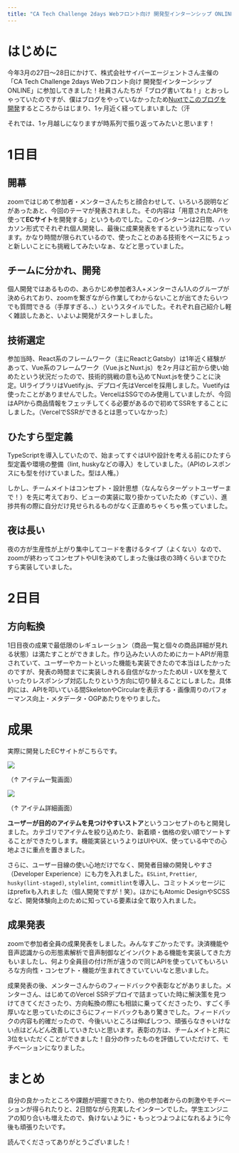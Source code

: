 ```yaml
---
title: "CA Tech Challenge 2days Webフロント向け 開発型インターンシップ ONLINEを振り返る"
---
```


# はじめに

今年3月の27日～28日にかけて、株式会社サイバーエージェントさん主催の「CA Tech Challenge 2days Webフロント向け 開発型インターンシップ ONLINE」に参加してきました！社員さんたちが「ブログ書いてね！」とおっしゃっていたのですが、僕はブログをやっていなかったため[Nuxtでこのブログを開発](https://k-hori.com/blog/posts/csuho40r7wt)するところからはじまり、1ヶ月近く経ってしまいました（汗

それでは、1ヶ月越しになりますが時系列で振り返ってみたいと思います！

# 1日目

## 開幕

zoomではじめて参加者・メンターさんたちと顔合わせして、いろいろ説明などがあったあと、今回のテーマが発表されました。その内容は「用意されたAPIを使って**ECサイト**を開発する」というものでした。このインターンは2日間、ハッカソン形式でそれぞれ個人開発し、最後に成果発表をするという流れになっています。かなり時間が限られているので、使ったことのある技術をベースにちょっと新しいことにも挑戦してみたいなぁ、などと思っていました。

## チームに分かれ、開発

個人開発ではあるものの、あらかじめ参加者3人+メンターさん1人のグループが決められており、zoomを繋ぎながら作業してわからないことが出てきたらいつでも質問できる（手厚すぎる、、）というスタイルでした。それぞれ自己紹介し軽く雑談したあと、いよいよ開発がスタートしました。

## 技術選定

参加当時、React系のフレームワーク（主にReactとGatsby）は1年近く経験があって、Vue系のフレームワーク（Vue.jsとNuxt.js）を2ヶ月ほど前から使い始めたという状況だったので、技術的挑戦の意も込めてNuxt.jsを使うことに決定。UIライブラリはVuetify.js、デプロイ先はVercelを採用しました。Vuetifyは使ったことがありませんでした。VercelはSSGでのみ使用していましたが、今回はAPIから商品情報をフェッチしてくる必要があるので初めてSSRをすることにしました。（VercelでSSRができるとは思っていなかった）

## ひたすら型定義

TypeScriptを導入していたので、始まってすぐはUIや設計を考える前にひたすら型定義や環境の整備（lint, huskyなどの導入）をしていました。（APIのレスポンスにも型を付けていました。型は人権。）

しかし、チームメイトはコンセプト・設計思想（なんならターゲットユーザーまで！）を先に考えており、ビューの実装に取り掛かっていたため（すごい）、進捗共有の際に自分だけ見せられるものがなく正直めちゃくちゃ焦っていました。

## 夜は長い

夜の方が生産性が上がり集中してコードを書けるタイプ（よくない）なので、zoomが終わってコンセプトやUIを決めてしまった後は夜の3時くらいまでひたすら実装していました。

# 2日目

## 方向転換

1日目夜の成果で最低限のレギュレーション（商品一覧と個々の商品詳細が見れる状態）は満たすことができました。作り込みたい人のためにカートAPIが用意されていて、ユーザーやカートといった機能も実装できたので本当はしたかったのですが、発表の時間までに実装しきれる自信がなかったためUI・UXを整えていったりレスポンシブ対応したりという方向に切り替えることにしました。具体的には、APIを叩いている間SkeletonやCircularを表示する・画像周りのパフォーマンス向上・メタデータ・OGPあたりをやりました。

# 成果

実際に開発したECサイトがこちらです。

![](https://images.microcms-assets.io/assets/da85014d1c1e441f9602d537a0361842/522e545416df47b19568886e96aa5431/2021-03-28%20(11).png)

（↑ アイテム一覧画面）

![](https://images.microcms-assets.io/assets/da85014d1c1e441f9602d537a0361842/0ee76e0251844f61be3d48003c383acd/2021-03-28%20(12).png)

（↑ アイテム詳細画面）

  

**ユーザーが目的のアイテムを見つけやすいストア**というコンセプトのもと開発しました。カテゴリでアイテムを絞り込めたり、新着順・価格の安い順でソートすることができたりします。機能実装というよりはUIやUX、使っている中での心地よさに重点を置きました。

さらに、ユーザー目線の使い心地だけでなく、開発者目線の開発しやすさ（Developer Experience）にも力を入れました。`ESLint`, `Prettier`, `husky(lint-staged)`, `stylelint`, `commitlint`を導入し、コミットメッセージにはprefixも入れました（個人開発ですが！笑）。ほかにもAtomic DesignやSCSSなど、開発体験向上のために知っている要素は全て取り入れました。

## 成果発表

zoomで参加者全員の成果発表をしました。みんなすごかったです。決済機能や音声認識からの形態素解析で音声制御などインパクトある機能を実装してきた方もいましたし、何より全員目の付け所が違うので同じAPIを使っていてもいろいろな方向性・コンセプト・機能が生まれてきていていいなと思いました。

成果発表の後、メンターさんからのフィードバックや表彰などがありました。メンターさん、はじめてのVercel SSRデプロイで詰まっていた時に解決策を見つけてきてくださったり、方向転換の際にも相談に乗ってくださったり、すごく手厚いなと思っていたのにさらにフィードバックもあり驚きでした。フィードバックの内容も的確だったので、今後いいところは伸ばしつつ、頑張らなきゃいけない点はどんどん改善していきたいと思います。表彰の方は、チームメイトと共に3位をいただくことができました！自分の作ったものを評価していただけて、モチベーションになりました。

# まとめ

自分の良かったところや課題が把握できたり、他の参加者からの刺激やモチベーションが得られたりと、2日間ながら充実したインターンでした。学生エンジニアの知り合いも増えたので、負けないように・もっとつよつよになれるように今後も頑張りたいです。

読んでくださってありがとうございました！
